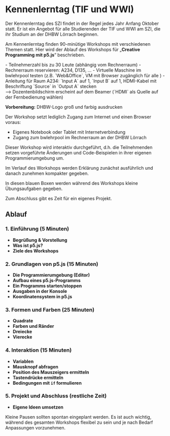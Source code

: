 
# Kennenlerntag (TIF und WWI)

Der Kennenlerntag des SZI findet in der Regel jedes Jahr Anfang Oktober statt. 
Er ist ein Angebot für alle Studierenden der TIF und WWI am SZI, die ihr Studium an der DHBW Lörrach beginnen.

Am Kennenlerntag finden 90-minütige Workshops mit verschiedenen Themen statt. 
Hier wird der Ablauf des Workshops für „**Creative Programming mit p5.js**“ beschrieben.

<Callout type="warning">
- Teilnehmerzahl bis zu 30 Leute (abhängig vom Rechnerraum)
- Rechnerraum reservieren: A234, D135, …
- Virtuelle Maschine im bwlehrpool testen (z.B. `Web&Office`, VM mit Browser zugänglich für alle )
- Anleitung für Raum A234: `Input A` auf 1, `Input B` auf 1, HDMI-Kabel mit Beschriftung `Source` in `Output A` stecken <br/>
	&xrarr; Dozentenbildschirm erscheint auf dem Beamer (`HDMI` als Quelle auf der Fernbedienung wählen)

**Vorbereitung:** DHBW-Logo groß und farbig ausdrucken
</Callout>

<Callout>
Der Workshop setzt lediglich Zugang zum Internet und einen Browser voraus:

- Eigenes Notebook oder Tablet mit Internetverbindung
- Zugang zum bwlehrpool im Rechnerraum an der DHBW Lörrach
</Callout>

<Callout type="info">
Dieser Workshop wird interaktiv durchgeführt, d.h. die Teilnehmenden setzen vorgeführte Änderungen und Code-Beispielen in ihrer eigenen Programmierumgebung um.

Im Verlauf des Workshops werden Erklärung zunächst ausführlich und danach zunehmen kompakter gegeben.

In diesen blauen Boxen werden während des Workshops kleine Übungsaufgaben gegeben.

Zum Abschluss gibt es Zeit für ein eigenes Projekt.
</Callout>

## Ablauf

### 1. Einführung (5 Minuten)
- **Begrüßung & Vorstellung**
- **Was ist p5.js?**
- **Ziele des Workshops**

### 2. Grundlagen von p5.js (15 Minuten)
- **Die Programmierumgebung (Editor)**
- **Aufbau eines p5.js-Programms**
- **Ein Programms starten/stoppen**
- **Ausgaben in der Konsole**
- **Koordinatensystem in p5.js**

### 3. Formen und Farben (25 Minuten)

- **Quadrate**
- **Farben und Ränder**
- **Dreiecke**
- **Vierecke**

### 4. Interaktion (15 Minuten)

- **Variablen**
- **Mausknopf abfragen**
- **Position des Mauszeigers ermitteln**
- **Tastendrücke ermitteln**
- **Bedingungen mit `if` formulieren**

### 5. Projekt und Abschluss (restliche Zeit)

- **Eigene Ideen umsetzen**

<Callout>
  Kleine Pausen sollten spontan eingeplant werden. Es ist auch wichtig, während des gesamten Workshops flexibel zu sein und je nach Bedarf Anpassungen vorzunehmen.
</Callout>
